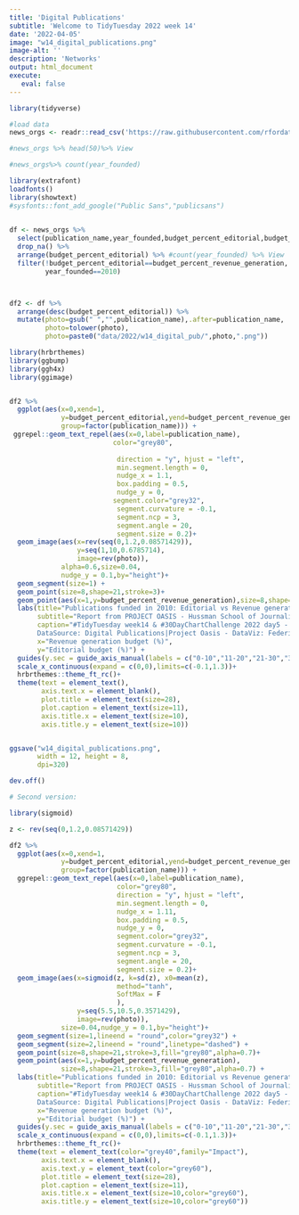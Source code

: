 ```yaml
---
title: 'Digital Publications'
subtitle: 'Welcome to TidyTuesday 2022 week 14'
date: '2022-04-05'
image: "w14_digital_publications.png"
image-alt: ''
description: 'Networks'
output: html_document
execute: 
   eval: false
---
```





```r

library(tidyverse)

#load data
news_orgs <- readr::read_csv('https://raw.githubusercontent.com/rfordatascience/tidytuesday/master/data/2022/2022-04-05/news_orgs.csv')

#news_orgs %>% head(50)%>% View

#news_orgs%>% count(year_founded)

library(extrafont)
loadfonts()
library(showtext)
#sysfonts::font_add_google("Public Sans","publicsans")

  
df <- news_orgs %>%
  select(publication_name,year_founded,budget_percent_editorial,budget_percent_revenue_generation) %>% 
  drop_na() %>%
  arrange(budget_percent_editorial) %>% #count(year_founded) %>% View
  filter(!budget_percent_editorial==budget_percent_revenue_generation,
         year_founded==2010) 



df2 <- df %>%
  arrange(desc(budget_percent_editorial)) %>%
  mutate(photo=gsub(" ","",publication_name),.after=publication_name,
         photo=tolower(photo),
         photo=paste0("data/2022/w14_digital_pub/",photo,".png"))

library(hrbrthemes)
library(ggbump)
library(ggh4x)
library(ggimage)


df2 %>%
  ggplot(aes(x=0,xend=1,
             y=budget_percent_editorial,yend=budget_percent_revenue_generation,
             group=factor(publication_name))) +
 ggrepel::geom_text_repel(aes(x=0,label=publication_name),
                          color="grey80",
                          
                           direction = "y", hjust = "left",
                           min.segment.length = 0,
                           nudge_x = 1.1,
                           box.padding = 0.5,
                           nudge_y = 0,
                          segment.color="grey32",
                           segment.curvature = -0.1,
                           segment.ncp = 3,
                           segment.angle = 20,
                           segment.size = 0.2)+
  geom_image(aes(x=rev(seq(0,1.2,0.08571429)),
                 y=seq(1,10,0.6785714),
                 image=rev(photo)),
             alpha=0.6,size=0.04,
             nudge_y = 0.1,by="height")+
  geom_segment(size=1) +
  geom_point(size=8,shape=21,stroke=3)+
  geom_point(aes(x=1,y=budget_percent_revenue_generation),size=8,shape=21,stroke=3) +
  labs(title="Publications funded in 2010: Editorial vs Revenue generation budget",
       subtitle="Report from PROJECT OASIS - Hussman School of Journalism and Media",
       caption="#TidyTuesday week14 & #30DayChartChallenge 2022 day5 - Slope
       DataSource: Digital Publications|Project Oasis - DataViz: Federica Gazzelloni",
       x="Revenue generation budget (%)",
       y="Editorial budget (%)") +
  guides(y.sec = guide_axis_manual(labels = c("0-10","11-20","21-30","31-40","41-50","51-60","","","","")))+
  scale_x_continuous(expand = c(0,0),limits=c(-0.1,1.3))+
  hrbrthemes::theme_ft_rc()+
  theme(text = element_text(),
        axis.text.x = element_blank(),
        plot.title = element_text(size=28),
        plot.caption = element_text(size=11),
        axis.title.x = element_text(size=10),
        axis.title.y = element_text(size=10))


ggsave("w14_digital_publications.png",
       width = 12, height = 8,
       dpi=320)

dev.off()

# Second version:

library(sigmoid)

z <- rev(seq(0,1.2,0.08571429))

df2 %>%
  ggplot(aes(x=0,xend=1,
             y=budget_percent_editorial,yend=budget_percent_revenue_generation,
             group=factor(publication_name))) +
  ggrepel::geom_text_repel(aes(x=0,label=publication_name),
                           color="grey80",
                           direction = "y", hjust = "left",
                           min.segment.length = 0,
                           nudge_x = 1.11,
                           box.padding = 0.5,
                           nudge_y = 0,
                           segment.color="grey32",
                           segment.curvature = -0.1,
                           segment.ncp = 3,
                           segment.angle = 20,
                           segment.size = 0.2)+
  geom_image(aes(x=sigmoid(z, k=sd(z), x0=mean(z),
                           method="tanh",
                           SoftMax = F
                           ),
                 y=seq(5.5,10.5,0.3571429),
                 image=rev(photo)),
             size=0.04,nudge_y = 0.1,by="height")+
  geom_segment(size=1,lineend = "round",color="grey32") +
  geom_segment(size=2,lineend = "round",linetype="dashed") +
  geom_point(size=8,shape=21,stroke=3,fill="grey80",alpha=0.7)+
  geom_point(aes(x=1,y=budget_percent_revenue_generation),
             size=8,shape=21,stroke=3,fill="grey80",alpha=0.7) +
  labs(title="Publications funded in 2010: Editorial vs Revenue generation budget",
       subtitle="Report from PROJECT OASIS - Hussman School of Journalism and Media",
       caption="#TidyTuesday week14 & #30DayChartChallenge 2022 day5 - Slope
       DataSource: Digital Publications|Project Oasis - DataViz: Federica Gazzelloni",
       x="Revenue generation budget (%)",
       y="Editorial budget (%)") +
  guides(y.sec = guide_axis_manual(labels = c("0-10","11-20","21-30","31-40","41-50","51-60","","","","")))+
  scale_x_continuous(expand = c(0,0),limits=c(-0.1,1.3))+
  hrbrthemes::theme_ft_rc()+
  theme(text = element_text(color="grey40",family="Impact"),
        axis.text.x = element_blank(),
        axis.text.y = element_text(color="grey60"),
        plot.title = element_text(size=28),
        plot.caption = element_text(size=11),
        axis.title.x = element_text(size=10,color="grey60"),
        axis.title.y = element_text(size=10,color="grey60"))
```
